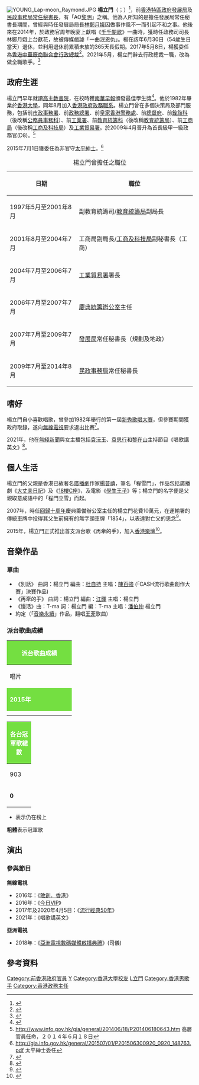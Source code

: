 [[File:YOUNG_Lap-moon_Raymond.JPG|thumb]]
'''楊立門'''{{GBSHK}}{{JP}}（{{lang|en|Raymond Young Lap-moon}}；{{bd|1960年|6月30日}}）<ref>{{cite news|title=為追夢告別官場轉行唱歌寫小說 楊立門：不懶才提早退休|url=http://www.hkaaa.org.hk/?a=doc&id=8777|newspaper=信報|date=2014-08-11|accessdate=2016-03-31|archive-date=2020-08-06|archive-url=https://web.archive.org/web/20200806170034/https://www.hkaaa.org.hk/?a=doc&id=8777|dead-url=no}}</ref>，前[[香港特別行政區政府|香港特區政府]][[發展局|發展局]]及[[民政事務局|民政事務局]][[常任秘書長|常任秘書長]]，有「AO[[黎明|黎明]]」之稱。他為人所知的是擔任發展局常任秘書長期間，曾經與時任發展局局長[[林鄭月娥|林鄭月娥]]因做事作風不一而引起不和之事。他後來在2014年，於政務官周年晚宴上獻唱《[[千千闋歌|千千闋歌]]》一曲時，獲時任政務司司長林鄭月娥上台獻花，故被傳媒戲謔「一曲泯恩仇」。楊在該年6月30日（54歲生日當天）退休，並利用退休前累積未放的365天長假期。2017年5月8日，楊獲委任為[[香港中華廠商聯合會|香港中華廠商聯合會]][[行政總裁|行政總裁]]<ref>{{cite news|title=「AO歌王」楊立門出任廠商會 CEO|url=http://std.stheadline.com/instant/articles/detail/394462-%E9%A6%99%E6%B8%AF-%E3%80%8CAO%E6%AD%8C%E7%8E%8B%E3%80%8D%E6%A5%8A%E7%AB%8B%E9%96%80%E5%87%BA%E4%BB%BB%E5%BB%A0%E5%95%86%E6%9C%83CEO+|newspaper=星島日報|date=2017-05-02|accessdate=2017-06-20|archive-date=2019-01-23|archive-url=https://web.archive.org/web/20190123010323/http://std.stheadline.com/instant/articles/detail/394462-%E9%A6%99%E6%B8%AF-%E3%80%8CAO%E6%AD%8C%E7%8E%8B%E3%80%8D%E6%A5%8A%E7%AB%8B%E9%96%80%E5%87%BA%E4%BB%BB%E5%BB%A0%E5%95%86%E6%9C%83CEO+|dead-url=no}}</ref>。2021年5月，楊立門辭去行政總裁一職，改為做全職歌手。<ref>{{cite news|title=「「AO黎明」冇官一身輕 60歲楊立門做全職歌手繼續追夢|url=https://www.bastillepost.com/hongkong/article/8604774/|newspaper=巴士日報|date=2021-06-11}}</ref>


==政府生涯==
楊立門早年就讀[[高主教書院|高主教書院]]，在校時獲[[南華早報|南華早報]]頒發最佳學生獎<ref>{{cite news |title=第六屆最佳學生選舉 高主教校楊立門當選 |url=https://mmis.hkpl.gov.hk/coverpage/-/coverpage/view?_coverpage_WAR_mmisportalportlet_hsf=%E7%95%A2%E6%A5%AD%E7%A6%AE&p_r_p_-1078056564_c=QF757YsWv590sfJGwue6ofWav%2BDIlih%2F&_coverpage_WAR_mmisportalportlet_o=1244&_coverpage_WAR_mmisportalportlet_actual_q=%28%20verbatim_dc.collection%3A%28%22Old%5C%20HK%5C%20Newspapers%22%29%20%29%20AND+%28%20%28%20allTermsMandatory%3A%28true%29%20OR+all_dc.title%3A%28%E7%95%A2%E6%A5%AD%E7%A6%AE%29%20OR+all_dc.creator%3A%28%E7%95%A2%E6%A5%AD%E7%A6%AE%29%20OR+all_dc.contributor%3A%28%E7%95%A2%E6%A5%AD%E7%A6%AE%29%20OR+all_dc.subject%3A%28%E7%95%A2%E6%A5%AD%E7%A6%AE%29%20OR+fulltext%3A%28%E7%95%A2%E6%A5%AD%E7%A6%AE%29%20OR+all_dc.description%3A%28%E7%95%A2%E6%A5%AD%E7%A6%AE%29%20%29%20%29&_coverpage_WAR_mmisportalportlet_sort_field=dc.publicationdate_bsort&_coverpage_WAR_mmisportalportlet_sort_order=asc&_coverpage_WAR_mmisportalportlet_filter=dc.publicationdate_dt%3A%5B1970-01-01T00%3A00%3A00Z+TO+1979-12-31T15%3A59%3A59Z%5D |page=18 |language= |newspaper=華僑日報 | date=1978-07-13 |accessdate=2022-06-04 |quote= }}</ref>。他於1982年畢業於[[香港大學|香港大學]]，同年8月加入[[香港政府|香港政府]][[政務主任|政務職系]]。楊立門曾在多個決策局及部門服務，包括前[[市政事務署|市政事務署]]、前[[政務總署|政務總署]]、前[[皇家香港警務處|皇家香港警務處]]、前[[總督府|總督府]]、前[[銓敍科|銓敍科]]（後改稱[[公務員事務科|公務員事務科]]）、前[[工業署|工業署]]、前[[教育統籌科|教育統籌科]]（後改稱[[教育統籌局|教育統籌局]]）、前[[工商局|工商局]]（後改稱[[工商及科技局|工商及科技局]]）及[[工業貿易署|工業貿易署]]。於2009年4月晉升為首長級甲一級政務官(D8)。<ref>http://www.info.gov.hk/gia/general/201406/18/P201406180643.htm {{Wayback|url=http://www.info.gov.hk/gia/general/201406/18/P201406180643.htm |date=20190616061125 }} 高層官員任命，２０１４年６月１８日</ref>

2015年7月1日獲委任為非官守[[太平紳士|太平紳士]]。<ref>http://gia.info.gov.hk/general/201507/01/P201506300920_0920_148763.pdf {{Wayback|url=http://gia.info.gov.hk/general/201507/01/P201506300920_0920_148763.pdf |date=20201110172352 }} 太平紳士委任</ref>

{| class="wikitable"
|+ 楊立門曾擔任之職位
|-
!日期  !! 職位
|-
|1997年5月至2001年8月 ||副教育統籌司/[[教育統籌局|教育統籌局]]副局長
|-
|2001年8月至2004年7月||工商局副局長/[[工商及科技局|工商及科技局]]副秘書長（工商）
|-
|2004年7月至2006年7月 ||[[工業貿易署|工業貿易署]]署長
|-
|2006年7月至2007年7月 ||[[慶典統籌辦公室|慶典統籌辦公室]]主任
|-
|2007年7月至2009年7月 ||[[發展局|發展局]]常任秘書長（規劃及地政）
|-
|2009年7月至2014年8月 ||[[民政事務局|民政事務局]]常任秘書長
|}
==嗜好==
楊立門自小喜歡唱歌，曾參加1982年舉行的第一屆[[新秀歌唱大賽|新秀歌唱大賽]]，但參賽期間獲政府取錄，遂向[[無線電視|無線電視]]要求退出比賽<ref>{{cite news|title=楊立門唔做歌星做高官|url=http://paper.wenweipo.com/2004/08/23/AV0408230001.htm|newspaper=文匯報|date=2004-08-23|accessdate=2011-04-27|archive-date=2020-08-03|archive-url=https://web.archive.org/web/20200803151137/http://paper.wenweipo.com/2004/08/23/AV0408230001.htm|dead-url=no}}</ref>。

2021年，他在[[無綫新聞|無綫新聞]]與女主播包括[[袁沅玉|袁沅玉]]、[[袁思行|袁思行]]和[[黎在山|黎在山]]主持節目《唱歌講英文》<ref>{{cite web|url=https://programme.mytvsuper.com/tc/132816/%E5%94%B1%E6%AD%8C%E8%AC%9B%E8%8B%B1%E6%96%87|title=myTV SUPER 唱歌講英文|website=mytvsuper.com|accessdate=2022-01-30|archive-date=2022-01-30|archive-url=https://web.archive.org/web/20220130031839/https://programme.mytvsuper.com/tc/132816/%E5%94%B1%E6%AD%8C%E8%AC%9B%E8%8B%B1%E6%96%87|dead-url=no}}</ref>。

==個人生活==
楊立門的父親是香港已故著名[[廣播劇|廣播劇]]作家[[楊普禧|楊普禧]]，筆名「程雪門」，作品包括廣播劇《[[大丈夫日記|大丈夫日記]]》及《[[18樓C座|18樓C座]]》，及電影《[[學生王子|學生王子]]》等；楊立門的名字便是父親取意成語中的「程門立雪」而起。

2007年，時任[[香港特別行政區成立十周年紀念|回歸十周年]]慶典籌備辦公室主任的楊立門花費10萬元，在運輸署的傳統車牌中投得其父生前擁有的無字頭車牌「1854」，以表達對亡父的思念<ref>{{cite news|title=楊立門奪1854 鄧永鏘得XX79 兩官紳投車牌追念父恩|url=http://the-sun.on.cc/channels/news/20070211/20070211022519_0000.html|newspaper=太陽報|date=2007-02-11|accessdate=2012-06-02|archive-date=2020-08-07|archive-url=https://web.archive.org/web/20200807234010/http://the-sun.on.cc/channels/news/20070211/20070211022519_0000.html|dead-url=no}}</ref>。

2015年，楊立門正式推出首支派台歌《再牽的手》，加入[[香港樂壇|香港樂壇]]<ref>{{cite news|title=政情：中環出更：楊立門新歌 有感而發|url=http://orientaldaily.on.cc/cnt/news/20150203/00176_111.html|newspaper=太陽報|date=2015-02-03|accessdate=2015-02-18|archive-date=2020-08-08|archive-url=https://web.archive.org/web/20200808123821/https://orientaldaily.on.cc/cnt/news/20150203/00176_111.html|dead-url=no}}</ref>。

==音樂作品==
===單曲===
*《別話》 曲詞：楊立門 編曲：[[杜自持|杜自持]] 主唱：[[陳百強|陳百強]] (「CASH流行歌曲創作大賽」決賽作品)
*《再牽的手》 曲詞：楊立門 編曲：[[江暉_(音樂創作人)|江暉]] 主唱：楊立門
*《慢活》曲：T-ma  詞：楊立門 編：T-ma 主唱：[[潘伯仲|潘伯仲]]  楊立門
* 約定（「[[音樂永續|音樂永續]]」作品，翻唱[[王菲|王菲]]歌曲）

=== 派台歌曲成績 ===
{| class="wikitable" cellpadding="1"
|-
! style="background:#74df41; color:white" colspan="7" | '''派台歌曲成績'''
|-
| width="160"| 唱片 || width="160"| 歌曲 || width="50"| 903 || width="50"| RTHK || width="50"| 997 || width="50"| TVB || width="180"| 備註
|-
! style="background:#74df41; color:white" colspan="7" | '''2015年'''
|-
|  || 再牽的手 || - || - || - || - || 
|-
|}
{| class="wikitable" cellpadding="1"
|-
! style="background:#74df41; color:white" colspan="7" | '''各台冠軍歌總數'''
|-
| width="50"| 903 || width="50"| RTHK || width="50"| 997 || width="50"| TVB || width="160"| 備註
|-
| '''0''' || '''0''' || '''0''' || '''0''' || '''四台冠軍歌總數：0'''
|}
*表示仍在榜上
'''粗體'''表示冠軍歌

==演出==
===參與節目===
'''無線電視'''
* 2016年：《[[敢創．香港|敢創．香港]]》
* 2016年：《[[今日VIP|今日VIP]]》
* 2017年及2020年4月5日：《[[流行經典50年|流行經典50年]]》
* 2021年：《唱歌講英文》
'''亞洲電視'''
* 2018年：《[[亞洲電視數碼媒體啟播典禮|亞洲電視數碼媒體啟播典禮]]》(司儀)

==參考資料==
{{Reflist}}
{{start box}}
{{s-gov}}
{{s-before|[[尤曾家麗|尤曾家麗]]}}
{{s-title|[[File:Hong_Kong_SAR_Regional_Emblem.svg|22px]][[民政事務局|民政事務局常任秘書長]]|2010年 - 2014年}}
{{s-after|[[馮程淑儀|馮程淑儀]]}}
{{s-before|[[劉吳惠蘭|劉吳惠蘭]]<br/><small>（[[房屋及規劃地政局|房屋及規劃地政局]]）</small>}}
{{s-title|[[File:Hong_Kong_SAR_Regional_Emblem.svg|22px]][[發展局|發展局常任秘書長（規劃地政）]]|2007年 -  2009年}}
{{s-after|[[周達明|周達明]]}}
{{s-before|[[何鑄明|何鑄明]]}}
{{s-title|[[File:Trade_and_Industry_Department.svg|22px]][[工業貿易署|工業貿易署署長]]|2004年 - 2006年 }}
{{s-after|[[黎以德|黎以德]]}}
{{s-bef | before=[[蕭偉全|蕭偉全]]}}
{{s-ttl | title=[[荃灣區|荃灣]][[民政事務專員|政務專員]] | years=1990年5月14日 - 1993年4月5日}}
{{s-aft | after=[[周達明|周達明]]}}
{{end box}}
[[Category:前香港政府官員|Category:前香港政府官員]]
[[Category:高主教書院校友|Y]]
[[Category:香港大學校友|Category:香港大學校友]]
[[Category:楊姓|L立門]]
[[Category:香港男歌手|Category:香港男歌手]]
[[Category:香港政務主任|Category:香港政務主任]]